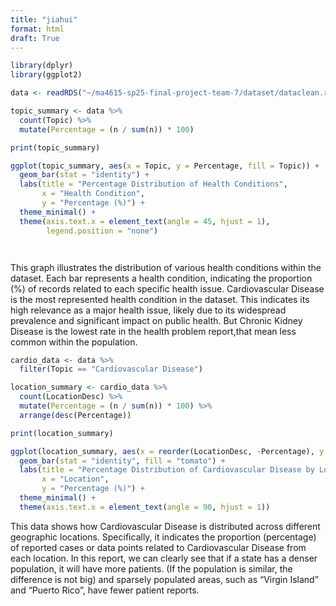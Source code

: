 ```yaml
---
title: "jiahui"
format: html
draft: True
---
```


```r
library(dplyr)
library(ggplot2)

data <- readRDS("~/ma4615-sp25-final-project-team-7/dataset/dataclean.rds")

topic_summary <- data %>%
  count(Topic) %>%
  mutate(Percentage = (n / sum(n)) * 100)

print(topic_summary)

ggplot(topic_summary, aes(x = Topic, y = Percentage, fill = Topic)) +
  geom_bar(stat = "identity") +
  labs(title = "Percentage Distribution of Health Conditions",
       x = "Health Condition",
       y = "Percentage (%)") +
  theme_minimal() +
  theme(axis.text.x = element_text(angle = 45, hjust = 1),
        legend.position = "none")




```
This graph illustrates the distribution of various health conditions within the dataset. Each bar represents a health condition, indicating the proportion (%) of records related to each specific health issue. Cardiovascular Disease is the most represented health condition in the dataset. This indicates its high relevance as a major health issue, likely due to its widespread prevalence and significant impact on public health. But Chronic Kidney Disease is the lowest rate in the health problem report,that mean less common within the population.


```r
cardio_data <- data %>% 
  filter(Topic == "Cardiovascular Disease")

location_summary <- cardio_data %>%
  count(LocationDesc) %>%
  mutate(Percentage = (n / sum(n)) * 100) %>%
  arrange(desc(Percentage))

print(location_summary)

ggplot(location_summary, aes(x = reorder(LocationDesc, -Percentage), y = Percentage)) +
  geom_bar(stat = "identity", fill = "tomato") +
  labs(title = "Percentage Distribution of Cardiovascular Disease by Location",
       x = "Location",
       y = "Percentage (%)") +
  theme_minimal() +
  theme(axis.text.x = element_text(angle = 90, hjust = 1))


```
This data shows how Cardiovascular Disease is distributed across different geographic locations. Specifically, it indicates the proportion (percentage) of reported cases or data points related to Cardiovascular Disease from each location. In this report, we can clearly see that if a state has a denser population, it will have more patients. (If the population is similar, the difference is not big) and sparsely populated areas, such as "Virgin Island" and "Puerto Rico", have fewer patient reports.